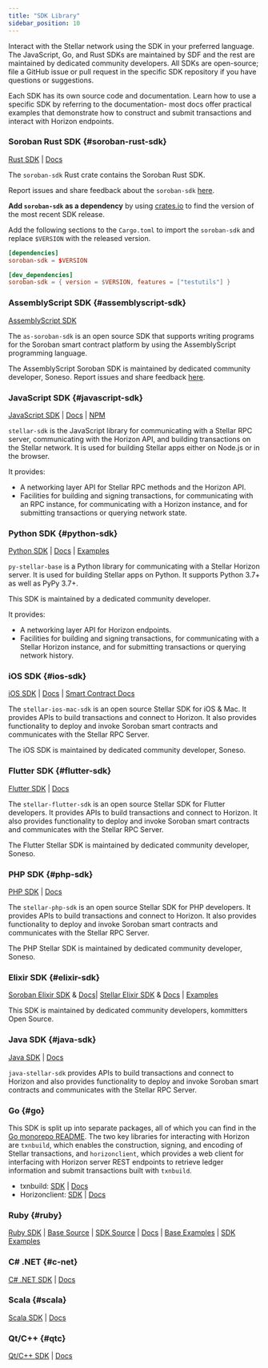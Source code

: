 ```yaml
---
title: "SDK Library"
sidebar_position: 10
---
```


Interact with the Stellar network using the SDK in your preferred language. The JavaScript, Go, and Rust SDKs are maintained by SDF and the rest are maintained by dedicated community developers. All SDKs are open-source; file a GitHub issue or pull request in the specific SDK repository if you have questions or suggestions.

Each SDK has its own source code and documentation. Learn how to use a specific SDK by referring to the documentation- most docs offer practical examples that demonstrate how to construct and submit transactions and interact with Horizon endpoints.

### Soroban Rust SDK {#soroban-rust-sdk}

[Rust SDK](https://github.com/stellar/rs-soroban-sdk) | [Docs](https://docs.rs/soroban-sdk)

The `soroban-sdk` Rust crate contains the Soroban Rust SDK.

Report issues and share feedback about the `soroban-sdk` [here](https://github.com/stellar/rs-soroban-sdk/issues/new/choose).

**Add `soroban-sdk` as a dependency** by using [crates.io](https://crates.io/crates/soroban-sdk) to find the version of the most recent SDK release.

Add the following sections to the `Cargo.toml` to import the `soroban-sdk` and replace `$VERSION` with the released version.

```toml
[dependencies]
soroban-sdk = $VERSION

[dev_dependencies]
soroban-sdk = { version = $VERSION, features = ["testutils"] }
```

### AssemblyScript SDK {#assemblyscript-sdk}

[AssemblyScript SDK](https://github.com/Soneso/as-soroban-sdk)

The `as-soroban-sdk` is an open source SDK that supports writing programs for the Soroban smart contract platform by using the AssemblyScript programming language.

The AssemblyScript Soroban SDK is maintained by dedicated community developer, Soneso. Report issues and share feedback [here](https://github.com/Soneso/as-soroban-sdk/issues/new).

### JavaScript SDK {#javascript-sdk}

[JavaScript SDK](https://github.com/stellar/js-stellar-sdk) | [Docs](https://stellar.github.io/js-stellar-sdk/) | [NPM](https://www.npmjs.com/package/@stellar/stellar-sdk)

`stellar-sdk` is the JavaScript library for communicating with a Stellar RPC server, communicating with the Horizon API, and building transactions on the Stellar network. It is used for building Stellar apps either on Node.js or in the browser.

It provides:

- A networking layer API for Stellar RPC methods and the Horizon API.
- Facilities for building and signing transactions, for communicating with an RPC instance, for communicating with a Horizon instance, and for submitting transactions or querying network state.

### Python SDK {#python-sdk}

[Python SDK](https://github.com/StellarCN/py-stellar-base) | [Docs](https://stellar-sdk.readthedocs.io/en/latest/) | [Examples](https://github.com/StellarCN/py-stellar-base/tree/master/examples)

`py-stellar-base` is a Python library for communicating with a Stellar Horizon server. It is used for building Stellar apps on Python. It supports Python 3.7+ as well as PyPy 3.7+.

This SDK is maintained by a dedicated community developer.

It provides:

- A networking layer API for Horizon endpoints.
- Facilities for building and signing transactions, for communicating with a Stellar Horizon instance, and for submitting transactions or querying network history.

### iOS SDK {#ios-sdk}

[iOS SDK](https://github.com/Soneso/stellar-ios-mac-sdk) | [Docs](https://github.com/Soneso/stellar-ios-mac-sdk/tree/master/docs) | [Smart Contract Docs](https://github.com/Soneso/stellar-ios-mac-sdk/blob/master/soroban.md)

The `stellar-ios-mac-sdk` is an open source Stellar SDK for iOS & Mac. It provides APIs to build transactions and connect to Horizon. It also provides functionality to deploy and invoke Soroban smart contracts and communicates with the Stellar RPC Server.

The iOS SDK is maintained by dedicated community developer, Soneso.

### Flutter SDK {#flutter-sdk}

[Flutter SDK](https://github.com/Soneso/stellar_flutter_sdk) | [Docs](https://github.com/Soneso/stellar_flutter_sdk/blob/master/soroban.md)

The `stellar-flutter-sdk` is an open source Stellar SDK for Flutter developers. It provides APIs to build transactions and connect to Horizon. It also provides functionality to deploy and invoke Soroban smart contracts and communicates with the Stellar RPC Server.

The Flutter Stellar SDK is maintained by dedicated community developer, Soneso.

### PHP SDK {#php-sdk}

[PHP SDK](https://github.com/Soneso/stellar-php-sdk) | [Docs](https://github.com/Soneso/stellar-php-sdk/blob/main/soroban.md)

The `stellar-php-sdk` is an open source Stellar SDK for PHP developers. It provides APIs to build transactions and connect to Horizon. It also provides functionality to deploy and invoke Soroban smart contracts and communicates with the Stellar RPC Server.

The PHP Stellar SDK is maintained by dedicated community developer, Soneso.

### Elixir SDK {#elixir-sdk}

[Soroban Elixir SDK](https://github.com/kommitters/soroban.ex) & [Docs](https://github.com/kommitters/soroban.ex#documentation)| [Stellar Elixir SDK](https://github.com/kommitters/stellar_sdk) & [Docs](https://hexdocs.pm/stellar_sdk/readme.html#documentation) | [Examples](https://github.com/kommitters/stellar_sdk/tree/main/docs)

This SDK is maintained by dedicated community developers, kommitters Open Source.

### Java SDK {#java-sdk}

[Java SDK](https://github.com/lightsail-network/java-stellar-sdk) | [Docs](https://lightsail-network.github.io/java-stellar-sdk/)

`java-stellar-sdk` provides APIs to build transactions and connect to Horizon and also provides functionality to deploy and invoke Soroban smart contracts and communicates with the Stellar RPC Server.

### Go {#go}

This SDK is split up into separate packages, all of which you can find in the [Go monorepo README](https://github.com/stellar/go/blob/master/docs/reference/readme.md). The two key libraries for interacting with Horizon are `txnbuild`, which enables the construction, signing, and encoding of Stellar transactions, and `horizonclient`, which provides a web client for interfacing with Horizon server REST endpoints to retrieve ledger information and submit transactions built with `txnbuild`.

- txnbuild: [SDK](https://github.com/stellar/go/tree/master/txnbuild) | [Docs](https://godoc.org/github.com/stellar/go/txnbuild)
- Horizonclient: [SDK](https://github.com/stellar/go/tree/master/clients/horizonclient) | [Docs](https://godoc.org/github.com/stellar/go/clients/horizonclient)

### Ruby {#ruby}

[Ruby SDK](https://github.com/astroband/ruby-stellar-sdk) | [Base Source](https://github.com/astroband/ruby-stellar-sdk/blob/master/base/README.md) | [SDK Source](https://github.com/astroband/ruby-stellar-sdk/blob/master/sdk/README.md) | [Docs](https://www.rubydoc.info/gems/stellar-sdk) | [Base Examples](https://github.com/astroband/ruby-stellar-sdk/tree/master/base/examples) | [SDK Examples](https://github.com/astroband/ruby-stellar-sdk/tree/master/sdk/examples)

### C# .NET {#c-net}

[C# .NET SDK](https://github.com/Beans-BV/dotnet-stellar-sdk) | [Docs](https://elucidsoft.github.io/dotnet-stellar-sdk/)

### Scala {#scala}

[Scala SDK](https://github.com/Synesso/scala-stellar-sdk) | [Docs](https://synesso.github.io/scala-stellar-sdk/)

### Qt/C++ {#qtc}

[Qt/C++ SDK](https://github.com/bnogalm/StellarQtSDK) | [Docs](https://github.com/bnogalm/StellarQtSDK/wiki)
